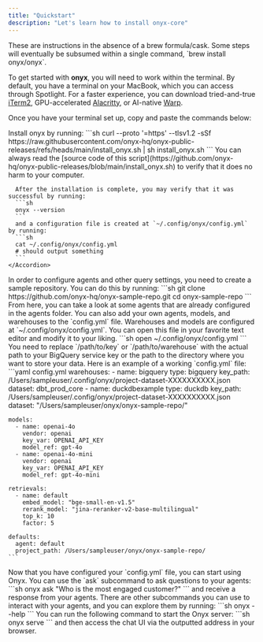 ```yaml
---
title: "Quickstart"
description: "Let's learn how to install onyx-core"
---
```


<Info>
  These are instructions in the absence of a brew formula/cask. Some steps will
  eventually be subsumed within a single command, `brew install onyx/onyx`.
</Info>

To get started with **onyx**, you will need to work within the terminal. By default, you
have a terminal on your MacBook, which you can access through Spotlight. For a faster experience, you can download tried-and-true [iTerm2](https://iterm2.com/), GPU-accelerated [Alacritty](https://github.com/alacritty/alacritty),
or AI-native [Warp](https://warp.dev/).

Once you have your terminal set up, copy and paste the commands below:

<Steps>
  <Step title="Install onyx">
    Install onyx by running:
    ```sh
    curl --proto '=https' --tlsv1.2 -sSf https://raw.githubusercontent.com/onyx-hq/onyx-public-releases/refs/heads/main/install_onyx.sh | sh install_onyx.sh
    ```
    <Tip>
      You can always read the [source code of this script](https://github.com/onyx-hq/onyx-public-releases/blob/main/install_onyx.sh) to verify that it does no harm to your computer.
    </Tip>
    <Accordion title="(Optional) Verify installation">
      
      After the installation is complete, you may verify that it was successful by running:
      ```sh
      onyx --version
      ```
      and a configuration file is created at `~/.config/onyx/config.yml` by running:
      ```sh
      cat ~/.config/onyx/config.yml
      # should output something
      ```
    </Accordion>
  </Step>
  <Step title="Create a sample repository">
    In order to configure agents and other query settings, you need to create a sample repository. You can do this by running:
    ```sh
    git clone https://github.com/onyx-hq/onyx-sample-repo.git
    cd onyx-sample-repo
    ```
    From here, you can take a look at some agents that are already configured in the agents folder. You can also add your own agents, models, and warehouses to the `config.yml` file.
  </Step>
  <Step title="Configure onyx">
    Warehouses and models are configured at `~/.config/onyx/config.yml`. You can open this file in your favorite text editor and modify it to your liking.
    ```sh
    open ~/.config/onyx/config.yml
    ```
    You need to replace `/path/to/key` or `/path/to/warehouse` with the actual path to your BigQuery service key or the path to the directory where you want to store your data.
    Here is an example of a working `config.yml` file:
    ```yaml config.yml
    warehouses:
      - name: bigquery
        type: bigquery
        key_path: /Users/sampleuser/.config/onyx/project-dataset-XXXXXXXXXX.json
        dataset: dbt_prod_core
      - name: duckdbexample
        type: duckdb
        key_path: /Users/sampleuser/.config/onyx/project-dataset-XXXXXXXXXX.json
        dataset: "/Users/sampleuser/onyx/onyx-sample-repo/"

    models:
      - name: openai-4o
        vendor: openai
        key_var: OPENAI_API_KEY
        model_ref: gpt-4o
      - name: openai-4o-mini
        vendor: openai
        key_var: OPENAI_API_KEY
        model_ref: gpt-4o-mini

    retrievals:
      - name: default
        embed_model: "bge-small-en-v1.5"
        rerank_model: "jina-reranker-v2-base-multilingual"
        top_k: 10
        factor: 5

    defaults:
      agent: default
      project_path: /Users/sampleuser/onyx/onyx-sample-repo/
    ```

  </Step>
  <Step title="Start using onyx">
    Now that you have configured your `config.yml` file, you can start using Onyx.
    <AccordionGroup>
      <Accordion title="Using the CLI">
        You can use the `ask` subcommand to ask questions to your agents:
        ```sh
        onyx ask "Who is the most engaged customer?"
        ```
        and receive a response from your agents.
        There are other subcommands you can use to interact with your agents, and you can explore them by running:
        ```sh
        onyx --help
        ```
      </Accordion>
      <Accordion title="Using the Web">
        You can run the following command to start the Onyx server:
        ```sh
        onyx serve
        ```
        and then access the chat UI via the outputted address in your browser.
      </Accordion>
    </AccordionGroup>
  </Step>
</Steps>
